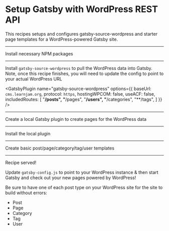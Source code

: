 # Setup Gatsby with WordPress REST API 

This recipes setups and configures gatsby-source-wordpress and starter page templates for a WordPress-powered Gatsby site.

---

Install necessary NPM packages

<NPMPackage name="gatsby-source-wordpress" />

---

Install `gatsby-source-wordpress` to pull the WordPress data into Gatsby. Note, once this recipe finishes, you will need to update the config to point to your actual WordPress URL


<GatsbyPlugin name="gatsby-source-wordpress" options={{
  baseUrl: `cms.learnjam.org`,
  protocol: `https`,
  hostingWPCOM: false,
  useACF: false,
  includedRoutes: [
      "**/posts",
      "**/pages",
      "**/users",
      "**/categories",
      "**/tags",
  ]
}} />

---

Create a local Gatsby plugin to create pages for the WordPress data

<File
  path="./plugins/gatsby-plugin-wordpress/gatsby-node.js"
  content="https://raw.githubusercontent.com/crock/gatsby-recipe-headless-wordpress/master/gatsby-node.restapi.js"
/>

<File
  path="./plugins/gatsby-plugin-wordpress/package.json"
  content="https://gist.githubusercontent.com/crock/8e310872e9b3dd6753ee4d63f33a05f8/raw/d9b5df87d7eb1f72e3724f9ba1ba4799210dabad/package.json"
/>

---

Install the local plugin

<GatsbyPlugin name="gatsby-plugin-wordpress" />

---

Create basic post/page/category/tag/user templates

<File
  path="src/templates/post.js"
  content="https://raw.githubusercontent.com/crock/gatsby-recipe-headless-wordpress/master/restapi-src/templates/post.js"
/>

<File
  path="src/templates/page.js"
  content="https://raw.githubusercontent.com/crock/gatsby-recipe-headless-wordpress/master/restapi-src/templates/page.js"
/>

<File
  path="src/templates/category.js"
  content="https://raw.githubusercontent.com/crock/gatsby-recipe-headless-wordpress/master/restapi-src/templates/category.js"
/>

<File
  path="src/templates/tag.js"
  content="https://raw.githubusercontent.com/crock/gatsby-recipe-headless-wordpress/master/restapi-src/templates/tag.js"
/>

<File
  path="src/templates/user.js"
  content="https://raw.githubusercontent.com/crock/gatsby-recipe-headless-wordpress/master/restapi-src/templates/user.js"
/>


---

Recipe served!

Update `gatsby-config.js` to point to your WordPress instance & then start Gatsby and check out your new pages powered by WordPress!

Be sure to have one of each post type on your WordPress site for the site to build without errors: 
- Post
- Page
- Category
- Tag
- User
